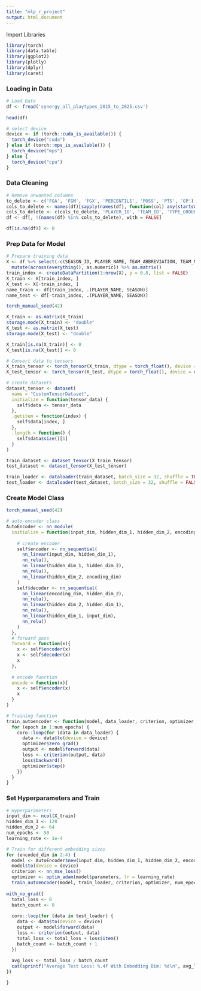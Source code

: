 ```yaml
---
title: "mlp_r_project"
output: html_document
---
```


Import Libraries

```r

library(torch)
library(data.table)
library(ggplot2)
library(plotly)
library(dplyr)
library(caret)

```

### Loading in Data

```r
# Load Data
df <- fread('synergy_all_playtypes_2015_to_2025.csv')
            
head(df)

# select device
device <- if (torch::cuda_is_available()) {
  torch_device("cuda")
} else if (torch::mps_is_available()) {
  torch_device("mps")
} else {
  torch_device("cpu")
}

```

### Data Cleaning

```r
# Remove unwanted columns
to_delete <- c('FGA', 'FGM', 'FGX', 'PERCENTILE', 'POSS', 'PTS', 'GP')
cols_to_delete <- names(df)[sapply(names(df), function(col) any(startsWith(col, to_delete)) & !grepl('PCT', col))]
cols_to_delete <- c(cols_to_delete, 'PLAYER_ID', 'TEAM_ID', 'TYPE_GROUPING')
df <- df[, !(names(df) %in% cols_to_delete), with = FALSE]

df[is.na(df)] <- 0

```

### Prep Data for Model

```r
# Prepare training data
X <- df %>% select(-c(SEASON_ID, PLAYER_NAME, TEAM_ABBREVIATION, TEAM_NAME, SEASON)) %>%
  mutate(across(everything(), as.numeric)) %>% as.matrix()
train_index <- createDataPartition(1:nrow(X), p = 0.8, list = FALSE)
X_train <- X[train_index, ]
X_test <- X[-train_index, ]
name_train <- df[train_index, .(PLAYER_NAME, SEASON)]
name_test <- df[-train_index, .(PLAYER_NAME, SEASON)]

torch_manual_seed(42)

X_train <- as.matrix(X_train)  
storage.mode(X_train) <- "double" 
X_test <- as.matrix(X_test)  
storage.mode(X_test) <- "double" 

X_train[is.na(X_train)] <- 0
X_test[is.na(X_test)] <- 0

# Convert data to tensors
X_train_tensor <- torch_tensor(X_train, dtype = torch_float(), device = device)
X_test_tensor <- torch_tensor(X_test, dtype = torch_float(), device = device)

# create datasets
dataset_tensor <- dataset(
  name = "CustomTensorDataset",
  initialize = function(tensor_data) {
    self$data <- tensor_data
  },
  .getitem = function(index) {
    self$data[index, ]
  },
  .length = function() {
    self$data$size()[1]
  }
)

train_dataset <- dataset_tensor(X_train_tensor)
test_dataset <- dataset_tensor(X_test_tensor)

train_loader <- dataloader(train_dataset, batch_size = 32, shuffle = TRUE)
test_loader <- dataloader(test_dataset, batch_size = 32, shuffle = FALSE)

```

### Create Model Class

```r
torch_manual_seed(42)

# auto-encoder class
AutoEncoder <- nn_module(
  initialize = function(input_dim, hidden_dim_1, hidden_dim_2, encoding_dim){
    
    # create encoder
    self$encoder <- nn_sequential(
      nn_linear(input_dim, hidden_dim_1),
      nn_relu(),
      nn_linear(hidden_dim_1, hidden_dim_2),
      nn_relu(),
      nn_linear(hidden_dim_2, encoding_dim)
    )
    self$decoder <- nn_sequential(
      nn_linear(encoding_dim, hidden_dim_2),
      nn_relu(),
      nn_linear(hidden_dim_2, hidden_dim_1),
      nn_relu(),
      nn_linear(hidden_dim_1, input_dim),
      nn_relu()
    )
  },
  # forward pass
  forward = function(x){
    x <- self$encoder(x)
    x <- self$decoder(x)
    x
  },
  
  # encode function
  encode = function(x){
    x <- self$encoder(x)
    x
  }
)

# Training function
train_autoencoder <- function(model, data_loader, criterion, optimizer, num_epochs) {
  for (epoch in 1:num_epochs) {
    coro::loop(for (data in data_loader) {
      data <- data$to(device = device)
      optimizer$zero_grad()
      output <- model$forward(data) 
      loss <- criterion(output, data)
      loss$backward()
      optimizer$step()
    })
  }
}

```

### Set Hyperparameters and Train

```r
# Hyperparameters
input_dim <- ncol(X_train)
hidden_dim_1 <- 128
hidden_dim_2 <- 64
num_epochs <- 50
learning_rate <- 1e-4

# Train for different embedding sizes
for (encoded_dim in 2:4) {
  model <- AutoEncoder$new(input_dim, hidden_dim_1, hidden_dim_2, encoded_dim)
  model$to(device = device)
  criterion <- nn_mse_loss()
  optimizer <- optim_adam(model$parameters, lr = learning_rate)
  train_autoencoder(model, train_loader, criterion, optimizer, num_epochs)
  
with_no_grad({
  total_loss <- 0
  batch_count <- 0
  
  coro::loop(for (data in test_loader) {
    data <- data$to(device = device)
    output <- model$forward(data)
    loss <- criterion(output, data)
    total_loss <- total_loss + loss$item()
    batch_count <- batch_count + 1
  })
  
  avg_loss <- total_loss / batch_count
  cat(sprintf("Average Test Loss: %.4f With Embedding Dim: %d\n", avg_loss, encoded_dim))
})

}
```

